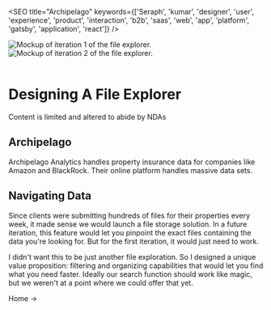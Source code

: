 

<SEO title="Archipelago" keywords={['Seraph', 'kumar', 'designer', 'user', 'experience', 'product', 'interaction', 'b2b', 'saas', 'web', 'app', 'platform', 'gatsby', 'application', 'react']} />

<img height="auto" loading="eager" src={current} alt="Mockup of iteration 1 of the file explorer." class="center" /><br  />
<img height="auto" loading="eager" src={future} alt="Mockup of iteration 2 of the file explorer." class="center" /><br  /><br  />

# Designing A File Explorer
<div class="nda"> Content is limited and altered to abide by NDAs </div>

## Archipelago
Archipelago Analytics handles property insurance data for companies like Amazon and BlackRock.
Their online platform handles massive data sets.

## Navigating Data
Since clients were submitting hundreds of files for their properties every week, it made sense we would
launch a file storage solution. In a future iteration, this feature would let you pinpoint the exact files
containing the data you're looking for. But for the first iteration, it would just need to work.

I didn't want this to be just another file exploration. So I designed a unique value proposition: filtering
and organizing capabilities that would let you find what you need faster. Ideally our search function should
work like magic, but we weren't at a point where we could offer that yet.


<Link to="/">Home -></Link>
